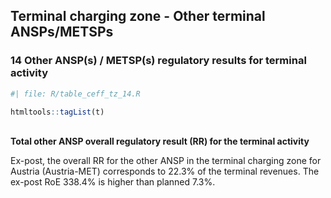 ## Terminal charging zone  - Other terminal ANSPs/METSPs
### 14 Other ANSP(s) / METSP(s) regulatory results for terminal activity


```r
#| file: R/table_ceff_tz_14.R
```
```r
htmltools::tagList(t)
```


<p style = "margin-bottom: 0px;">**<br/>Total other ANSP overall regulatory result (RR) for the terminal activity**</p>
Ex-post, the overall RR for the other ANSP in the terminal charging zone for Austria (Austria-MET) corresponds to 22.3% of the terminal revenues. The ex-post RoE 338.4% is higher than planned 7.3%.